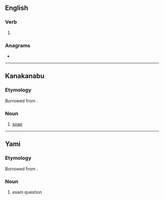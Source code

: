 ==English==

===Verb===
{{head|en|verb form}}

# {{present participle of|en|sike|nocat=1}}

===Anagrams===
* {{anagrams|en|a=giikns|skiing|skiïng}}

----

==Kanakanabu==

===Etymology===
Borrowed from {{bor|xnb|ja|石鹸|tr=sekken||soap}}.

===Noun===
{{head|xnb|noun}}

# [[soap]]

----

==Yami==

===Etymology===
Borrowed from {{bor|tao|ja|-}} {{ja-r|試%験|し%けん|examination, exam, test}}.

===Noun===
{{head|tao|noun}}

# exam question